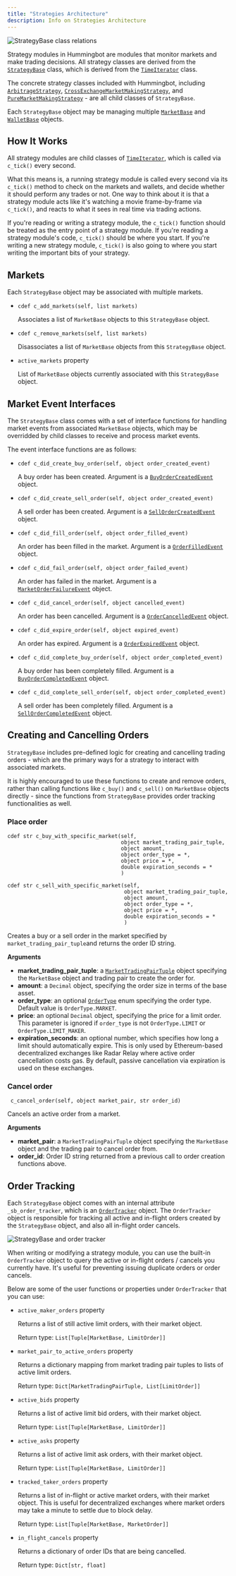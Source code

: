 ```yaml
---
title: "Strategies Architecture"
description: Info on Strategies Architecture
---
```


![StrategyBase class relations](strategy-uml.svg)

Strategy modules in Hummingbot are modules that monitor markets and make trading decisions. All strategy classes are derived from the [`StrategyBase`](https://github.com/CoinAlpha/hummingbot/blob/master/hummingbot/strategy/strategy_base.pyx) class, which is derived from the [`TimeIterator`](https://github.com/CoinAlpha/hummingbot/blob/master/hummingbot/strategy/strategy_base.pyx) class.

The concrete strategy classes included with Hummingbot, including [`ArbitrageStrategy`](https://github.com/CoinAlpha/hummingbot/blob/master/hummingbot/strategy/arbitrage/arbitrage.pyx), [`CrossExchangeMarketMakingStrategy`](https://github.com/CoinAlpha/hummingbot/blob/master/hummingbot/strategy/cross_exchange_market_making/cross_exchange_market_making.pyx), and [`PureMarketMakingStrategy`](https://github.com/CoinAlpha/hummingbot/blob/master/hummingbot/strategy/pure_market_making/pure_market_making_v2.pyx) - are all child classes of `StrategyBase`.

Each `StrategyBase` object may be managing multiple [`MarketBase`](https://github.com/CoinAlpha/hummingbot/blob/master/hummingbot/market/market_base.pyx) and [`WalletBase`](https://github.com/CoinAlpha/hummingbot/blob/master/hummingbot/wallet/wallet_base.pyx) objects.

## How It Works

All strategy modules are child classes of [`TimeIterator`](https://github.com/CoinAlpha/hummingbot/blob/master/hummingbot/core/time_iterator.pyx), which is called via `c_tick()` every second.

What this means is, a running strategy module is called every second via its `c_tick()` method to check on the markets and wallets, and decide whether it should perform any trades or not. One way to think about it is that a strategy module acts like it's watching a movie frame-by-frame via `c_tick()`, and reacts to what it sees in real time via trading actions.

If you're reading or writing a strategy module, the `c_tick()` function should be treated as the entry point of a strategy module. If you're reading a strategy module's code, `c_tick()` should be where you start. If you're writing a new strategy module, `c_tick()` is also going to where you start writing the important bits of your strategy.

## Markets

Each `StrategyBase` object may be associated with multiple markets.

- `cdef c_add_markets(self, list markets)`

  Associates a list of `MarketBase` objects to this `StrategyBase` object.

- `cdef c_remove_markets(self, list markets)`

  Disassociates a list of `MarketBase` objects from this `StrategyBase` object.

- `active_markets` property

  List of `MarketBase` objects currently associated with this `StrategyBase` object.

## Market Event Interfaces

The `StrategyBase` class comes with a set of interface functions for handling market events from associated `MarketBase` objects, which may be overridded by child classes to receive and process market events.

The event interface functions are as follows:

- `cdef c_did_create_buy_order(self, object order_created_event)`

  A buy order has been created. Argument is a [`BuyOrderCreatedEvent`](https://github.com/CoinAlpha/hummingbot/blob/master/hummingbot/core/event/events.py) object.

- `cdef c_did_create_sell_order(self, object order_created_event)`

  A sell order has been created. Argument is a [`SellOrderCreatedEvent`](https://github.com/CoinAlpha/hummingbot/blob/master/hummingbot/core/event/events.py) object.

- `cdef c_did_fill_order(self, object order_filled_event)`

  An order has been filled in the market. Argument is a [`OrderFilledEvent`](https://github.com/CoinAlpha/hummingbot/blob/master/hummingbot/core/event/events.py) object.

- `cdef c_did_fail_order(self, object order_failed_event)`

  An order has failed in the market. Argument is a [`MarketOrderFailureEvent`](https://github.com/CoinAlpha/hummingbot/blob/master/hummingbot/core/event/events.py) object.

- `cdef c_did_cancel_order(self, object cancelled_event)`

  An order has been cancelled. Argument is a [`OrderCancelledEvent`](https://github.com/CoinAlpha/hummingbot/blob/master/hummingbot/core/event/events.py) object.

- `cdef c_did_expire_order(self, object expired_event)`

  An order has expired. Argument is a [`OrderExpiredEvent`](https://github.com/CoinAlpha/hummingbot/blob/master/hummingbot/core/event/events.py) object.

- `cdef c_did_complete_buy_order(self, object order_completed_event)`

  A buy order has been completely filled. Argument is a [`BuyOrderCompletedEvent`](https://github.com/CoinAlpha/hummingbot/blob/master/hummingbot/core/event/events.py) object.

- `cdef c_did_complete_sell_order(self, object order_completed_event)`

  A sell order has been completely filled. Argument is a [`SellOrderCompletedEvent`](https://github.com/CoinAlpha/hummingbot/blob/master/hummingbot/core/event/events.py) object.

## Creating and Cancelling Orders

`StrategyBase` includes pre-defined logic for creating and cancelling trading orders - which are the primary ways for a strategy to interact with associated markets.

It is highly encouraged to use these functions to create and remove orders, rather than calling functions like `c_buy()` and `c_sell()` on `MarketBase` objects directly - since the functions from `StrategyBase` provides order tracking functionalities as well.

### Place order

```cython
cdef str c_buy_with_specific_market(self,
                                    object market_trading_pair_tuple,
                                    object amount,
                                    object order_type = *,
                                    object price = *,
                                    double expiration_seconds = *
                                    )

cdef str c_sell_with_specific_market(self,
                                     object market_trading_pair_tuple,
                                     object amount,
                                     object order_type = *,
                                     object price = *,
                                     double expiration_seconds = *
                                     )
```

Creates a buy or a sell order in the market specified by `market_trading_pair_tuple`and returns the order ID string.

**Arguments**

- **market_trading_pair_tuple**: a [`MarketTradingPairTuple`](https://github.com/CoinAlpha/hummingbot/blob/master/hummingbot/strategy/market_trading_pair_tuple.py) object specifying the `MarketBase` object and trading pair to create the order for.
- **amount**: a `Decimal` object, specifying the order size in terms of the base asset.
- **order_type**: an optional [`OrderType`](https://github.com/CoinAlpha/hummingbot/blob/master/hummingbot/core/event/events.py) enum specifying the order type. Default value is `OrderType.MARKET`.
- **price**: an optional `Decimal` object, specifying the price for a limit order. This parameter is ignored if `order_type` is not `OrderType.LIMIT` or `OrderType.LIMIT_MAKER`.
- **expiration_seconds**: an optional number, which specifies how long a limit should automatically expire. This is only used by Ethereum-based decentralized exchanges like Radar Relay where active order cancellation costs gas. By default, passive cancellation via expiration is used on these exchanges.

### Cancel order

```cython
 c_cancel_order(self, object market_pair, str order_id)
```

Cancels an active order from a market.

**Arguments**

- **market_pair**: a `MarketTradingPairTuple` object specifying the `MarketBase` object and the trading pair to cancel order from.
- **order_id**: Order ID string returned from a previous call to order creation functions above.

## Order Tracking

Each `StrategyBase` object comes with an internal attribute `_sb_order_tracker`, which is an [`OrderTracker`](https://github.com/CoinAlpha/hummingbot/blob/development/hummingbot/strategy/order_tracker.pyx) object. The `OrderTracker` object is responsible for tracking all active and in-flight orders created by the `StrategyBase` object, and also all in-flight order cancels.

![StrategyBase and order tracker](strategy-order-tracker.svg)

When writing or modifying a strategy module, you can use the built-in `OrderTracker` object to query the active or in-flight orders / cancels you currently have. It's useful for preventing issuing duplicate orders or order cancels.

Below are some of the user functions or properties under `OrderTracker` that you can use:

- `active_maker_orders` property

  Returns a list of still active limit orders, with their market object.

  Return type: `List[Tuple[MarketBase, LimitOrder]]`

- `market_pair_to_active_orders` property

  Returns a dictionary mapping from market trading pair tuples to lists of active limit orders.

  Return type: `Dict[MarketTradingPairTuple, List[LimitOrder]]`

- `active_bids` property

  Returns a list of active limit bid orders, with their market object.

  Return type: `List[Tuple[MarketBase, LimitOrder]]`

- `active_asks` property

  Returns a list of active limit ask orders, with their market object.

  Return type: `List[Tuple[MarketBase, LimitOrder]]`

- `tracked_taker_orders` property

  Returns a list of in-flight or active market orders, with their market object. This is useful for decentralized exchanges where market orders may take a minute to settle due to block delay.

  Return type: `List[Tuple[MarketBase, MarketOrder]]`

- `in_flight_cancels` property

  Returns a dictionary of order IDs that are being cancelled.

  Return type: `Dict[str, float]`
